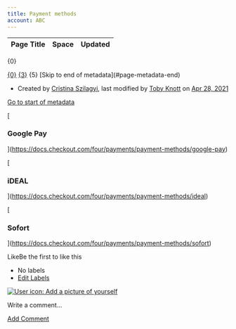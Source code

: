 ```yaml
---
title: Payment methods
account: ABC
---
```


<table class="aui"> <thead> <tr class="header"> <th class="search-result-title">Page Title</th> <th class="search-result-space">Space</th> <th class="search-result-date">Updated</th> </tr> </thead> </table> <p class="search-result-count">{0}</p> <tr class="search-result"> <td class="search-result-title"><a href="{1}" class="content-type-{2}"><span>{0}</span></a></td> <td class="search-result-space"><a class="space" href="/display/{4}/" title="{3}">{3}</a></td> <td class="search-result-date"><span class="date" title="{6}">{5}</span></td> </tr> [Skip to end of metadata](#page-metadata-end)

*   Created by [Cristina Szilagyi](    /display/~cristina.szilagyi
    ), last modified by [Toby Knott](    /display/~toby.knott
    ) on [Apr 28, 2021](/pages/diffpagesbyversion.action?pageId=20120973&selectedPageVersions=4&selectedPageVersions=5 "Show changes")

[Go to start of metadata](#page-metadata-start)

[

### Google Pay



](https://docs.checkout.com/four/payments/payment-methods/google-pay)

[

### iDEAL



](https://docs.checkout.com/four/payments/payment-methods/ideal)

[

### Sofort



](https://docs.checkout.com/four/payments/payment-methods/sofort)

LikeBe the first to like this

*   No labels
*   [Edit Labels](# "Edit Labels (Type 'l')")

[![User icon: Add a picture of yourself](/s/en_GB/7901/abf7b35644d5a5d1d7e4b0969a83e8eb2b569fb5/_/images/icons/profilepics/add_profile_pic.svg)](/users/profile/editmyprofilepicture.action)

Write a comment…

[Add Comment](/display/x/Payment+methods?showComments=true&showCommentArea=true#addcomment)